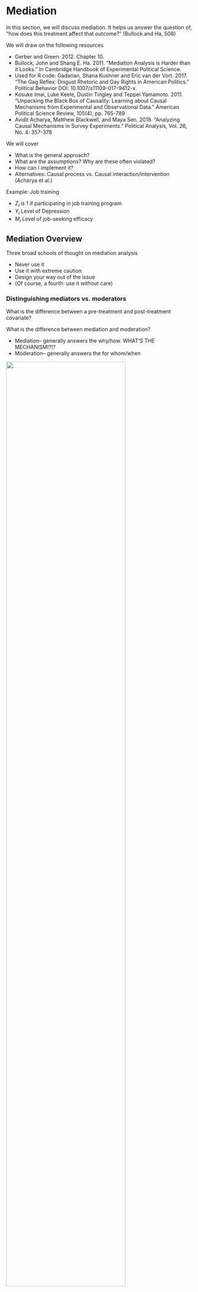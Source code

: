 # Mediation {#mediation}

In this section, we will discuss mediation. It helps us answer the question of, "how does this treatment affect that outcome?" (Bullock and Ha, 508)

We will draw on the following resources

-   Gerber and Green. 2012. Chapter 10.
-   Bullock, John and Shang E. Ha. 2011. "Mediation Analysis is Harder than it Looks." In Cambridge Handbook of Experimental Political Science.
-   Used for R code: Gadarian, Shana Kushner and Eric van der Vort. 2017. "The Gag Reflex: Disgust Rhetoric and Gay Rights in American Politics." Political Behavior DOI: 10.1007/s11109-017-9412-x.
-   Kosuke Imai, Luke Keele, Dustin Tingley and Teppei Yamamoto. 2011. "Unpacking the Black Box of Causality: Learning about Causal Mechanisms from Experimental and Observational Data." American Political Science Review, 105(4), pp. 765-789
-   Avidit Acharya, Matthew Blackwell, and Maya Sen. 2018. "Analyzing Causal Mechanisms in Survey Experiments." Political Analysis, Vol. 26, No. 4: 357-378

We will cover

-   What is the general approach?
-   What are the assumptions? Why are these often violated?
-   How can I implement it?
-   Alternatives: Causal process vs. Causal interaction/intervention (Acharya et al.)

Example: Job training

-   $Z_i$ is 1 if participating in job training program
-   $Y_i$ Level of Depression
-   $M_i$ Level of job-seeking efficacy

## Mediation Overview

Three broad schools of thought on mediation analysis

-   Never use it
-   Use it with extreme caution
-   Design your way out of the issue
-   (Of course, a fourth: use it without care)

### Distinguishing mediators vs. moderators

What is the difference between a pre-treatment and post-treatment covariate?

What is the difference between mediation and moderation?

-   Mediation-- generally answers the why/how. WHAT'S THE MECHANISM!?!?
-   Moderation-- generally answers the for whom/when

![](images/mediation.png){width="80%"}

*Gerber and Green 2012*

We can identify multiple pathways in this diagram

-   Total effect from $Z_i$ to $Y_i =$
-   Direct effect ($d$) from $Z_i$ to $Y_i$ +
-   Indirect ("mediation") effect ($a*b$) from $Z_i$ to $Y_i$ through $M_i$

## Implementing a Mediation Analysis

We will cover two approaches for estimating mediation effects.

### Baron-Kenny Approach

Traditional mediation analysis (Baron and Kenny 1986)

Conduct three regressions where $M_i$ is the mediator, $Y_i$ is the outcome and $Z_i$ is the experimental assignment.

```{=tex}
\begin{align*}
M_i &= \alpha_1 +  aZ_i + \epsilon_{1i}\\
Y_i &= \alpha_2 +  cZ_i + \epsilon_{2i}\\
Y_i &= \alpha_3 +  dZ_i + bM_i + \epsilon_{3i}
\end{align*}
```
Strategy:

1.  See if effect of treatment on mediator is significant.
2.  See if effect of treatment on outcome is significant.
3.  See if effect of mediator on outcome is significant, controlling on the treatment.

Let's see how these equations relate to our quantities of interest:

Substitute equation 1 ($M_i = \alpha_1 + aZ_i + \epsilon_{1i}$) into equation 3

```{=tex}
\begin{align*}
Y_i &= \alpha_3 +  dZ_i + bM_i + \epsilon_{3i}\\
Y_i &= \alpha_3 +  dZ_i + b(\alpha_1 +  aZ_i + \epsilon_{1i}) + \epsilon_{3i}\\
Y_i &= \alpha_3 +  dZ_i + b\alpha_1 + baZ_i + b\epsilon_{1i} + \epsilon_{3i}\\
Y_i &= \alpha_3 + (d + ab)Z_i + b(\alpha_1 + \epsilon_{1i}) + \epsilon_{3i}
\end{align*}
```
The total effect of $Z_i$ on $Y_i$ is $c = d + ab$. The direct effect of $Z_i$ is $d$. The indirect effect is $ab$.

***Criticism of Approach***: "But increasing use of the Baron- Kenny method is not a good thing. Like related methods that do not require manipulation of mediators, it is biased, and in turn it leads researchers to biased conclusions about mediation" (Bullock and Ha, 509)

### Problems with Mediation

Let's recall how we came to understand an unbiased estimate of the ATE in experiments.

```{=tex}
\begin{align*}
E[\hat{ATE}] 
&= \frac{1}{m}\sum_1^m E(Y_i) - \frac{1}{N-m}\sum_{m+1}^{N} E(Y_i )]\\
&= E[Y_i(1) | Z_i = 1] - E[Y_i(0) | Z_i = 0]\\
&=E[Y_i(1) - Y_i(0)] \\
&= ATE
\end{align*}
```
What was a key assumption that allowed us to drop the $Z_i$ from the equations?

Why is mediation hard?

-   The mediator ($M_i$) is not randomly assigned
-   For equation 3: $Y_i = \alpha_3 + dZ_i + bM_i + \epsilon_{3i}$ we move from experimental to observational land
-   Problem of omitted confounders

If an unobserved variable affects both $M$ and $Y$ it will cause $\epsilon_1$ and $\epsilon_3$ to covary (be nonzero).

-   "Random assignment of $Z_i$ can ensure that $Z$ bears no systematic relationsto $\epsilon_1$ and $\epsilon_3$ but nothing about whether $M$ or $Y$ are systematically related to these error terms."
    -   $\E(\hat{b}) = b + \frac{cov(\epsilon_1, \epsilon_3)}{var(\epsilon_1)}$
    -   $\E(\hat{d}) = d - a\frac{cov(\epsilon_1, \epsilon_3)}{var(\epsilon_1)}$

It could bias the effect of $M_i$ and bias estimates of the effects of any variables with which $M_i$ is correlated, including $Z_i$!!

## Causal Mediation Framework

Mediation in Potential Outcomes Notation

Total unit treatment effect $= Y_i(1, M_i(1)) - Y_i(0, M_i(0))$

-   Ex: $M_i(1)$: Level of efficacy individual $i$ would report if he participates in the program
-   Ex: $Y_i(1, M_i(1))$: Level of depression individual $i$ would report if he participates in the program and reports efficacy at level $M_i(1)$.

***The Perils of Mediation: Complex Potential Outcomes***

***Mediation Effect***: How the outcome ($Y_i$) changes if we were to hold the experimental assignment ($Z_i$) constant while varying the mediator ($M_i$) by the amount the mediator would change if experimental assignment ($Z_i$) were varied.

The indirect of $M_i(z)$ holding $z$ constant at 0 or 1:

-   $Y_i(M_i(1), 1) - Y_i(M_i(0), 1)$
-   $Y_i(M_i(1), 0) - Y_i(M_i(0), 0)$

Note: one of the terms in each equation is never observed empirically.

***Direct effect***: How the outcome ($Y_i$) would change if we were to vary experimental assignment $Z_i$ while holding the mediator ($M_i$) constant at the value it would take on for a given value of $Z_i$?

Direct effects of $Z_i$ on $Y_i$ holding $M_i(z)$ constant at $M_i(1)$ or $M_i(0)$:

-   $Y_i(M_i(0), 1) - Y_i(M_i(0), 0)$
-   $Y_i(M_i(1), 1) - Y_i(M_i(1), 0)$

Note: one of the terms in each equation is never observed empirically.

### ACME Assumptions

We assume sequential ignorability

1.  $Y_i(z, m), M_i(z) \perp Z_i | X_i = x$
2.  $Y_i(z, m) \perp M_i(z) | Z_i = z, X_i = x$

Sequential Ignorability: Treatment is ignorable given the observed pre-treatment confounders and mediator is ignorable given the observed treatment and the observed pre-treatment covariates.

-   This means $Z_i$ is as-if randomized conditional on $X_i=x$
-   And $M_i(z)$ is as-if randomized conditional on $X_i=x$ and $Z_i = z$
    -   In standard experiments, you get (1) through randomization but not necessarily (2).
-   $X_i$ must include all confounders. NOTE: confounders MUST be pre-treatment. Post-treatment confounders are not allowed!
    -   Potential violations of the assumption could be unobserved pre-treatment confounders or any observed/unobserved post-treatment confounders (e.g., alternative causal pathways related to the observed mediator).

Visually, we can see this from Imai et al. (2009)

![](images/mediationassumption.png){width="80%"}

## ACME Application in R

We are going to replicate a portion of the analysis from "The gag reflex: Disgust rhetoric and gay rights in American politics" by Shana Kushner Gadarian and Eric Van der Vort published in *Political Behavior* in 2018.

-   Amazon's Mechanical Turk study of 636 respondents
-   $Z_i$: Randomly assigned to positive, neutral, or disgust article/photo about a constitutional amendment proposed to ban same-sex marriage

![](images/gadarian2.png){width="80%"}

-   $M_i(z)$: Self-reported general level of disgust (also maybe anger and enthusiasm)
-   $Y_i(z,M_i(z))$: Support for LGBT issues

Approach the authors take: Run mediation model for disgust, also controlling on anger as a covariate since the treatment might influence anger (See Table 5).

### Mediation R Implementation

We are going to fit the Imai et al. ACME framework

1.  Fit a "mediator" model with $M_i$ as the dependent variable, with the treatment $Z_i$ and other pre-treatment covariates $X_i$ as the covariates.
2.  Fit a "outcome" model with $Y_i$ as the dependent variable, with $M_i$, $Z_i$ and $X_i$ as covariates.

Note: This is more flexible than Baron-Kenny because you don't have to use least squares. Should be the same as Baron-Kenny when both models are linear models.

3.  Use the `mediate()` function: `mediate(model.m, model.y, sims = 1000, treat = "treatname", mediator = "mediatorname")`
    -   The mediator model is the first input.
    -   The outcome model is the second input.
    -   Then specify the variable names for the treatment and mediator variables.
    -   Store the output as an object.
        -   Use `summary()` on the object to get the ACME, ADE, and total effect, with uncertainty estimates.
        -   Use `plot()` on the object to plot these three effects.

```r
library(rio)
gad <- import("data/gadvan.dta")
```

```r
library(rio)
gad <- import("gadvan.dta")
```

Our key variables are

-   `adoption`: support for same-sex adoption
-   `disgust_treat`: Disgust treatment
-   `postive_treat`: Positive treatment
-   `Disgust`: Feelings of disgust
-   `angry`: Feelings of anger
-   `dss`: Disgust sensitivity scale
-   `PID`: party identification
-   `ideology`: ideology

We will focus on column 2 of Table 5 and fit a mediation model for the effect on support for same-sex adoption using the Imai et al. framework.

-   Let's inspect these models? Why do the authors include control variables? Would you have done anything differently?
-   Which aspects of the assumption of sequential ignorability does this design easily meet? Are there possible violations to aspects of the assumptions?

```r
## Mediator as outcome, regressed on treatment
model.m <- lm(Disgust ~ disgust_treat + positive_treat + dss, data = gad)

## Y as outcome, controlling on mediator and treatment
model.y <- lm(adoption ~ disgust_treat + positive_treat 
                + Disgust + angry + PID + ideology, data=gad)
```

Install and load mediation package

```r
install.packages("mediation")
```

```r
library(mediation)
medfit <- mediate(model.m=model.m, model.y=model.y,
                  treat="disgust_treat", mediator="Disgust")


summary(medfit)
```

Because these are both linear models, we should be able to verify it achieves the same result as the Baron-Kenny approach:

```r
## Check with Baron-Kenny
c.1 <- coef(model.m)["disgust_treat"] # Coef for treatment ("a" from before)
c.2 <- coef(model.y)["Disgust"] # Coef for mediator ("b" from before)
## Mediation Effect (indirect effect)
c.1 * c.2
```

We can plot the results

```r
plot(medfit)
```

How should we interpret the results?

### Sensitivity Analyses

Sensitivity to violations of sequential ignorability, where the parameter $\rho$ represents the correlation between unexplained pre-treatment factors related to $Y$ and $M$. See Imai et al. (2010).

```r
sens.out <- medsens(medfit, rho.by = 0.1, 
                    effect.type = "indirect", sims = 100)
```

```r
plot(sens.out, sens.par = "rho", main = "Disgust", ylim = c(-0.2, 0.2))
```

## Mediation Alternatives

Mediation is hard. So, what can we do instead?

-   Only examine the effect of $Z_i$ on $M_i$
-   Implicit mediation analysis (Gerber and Green chap. 10)
-   Randomly manipulate the mediator (Acharya et al.)
    -   For example, to examine the (average) "controlled direct effect as the effect of treatment for a fixed value of the mediator" (Acharya et al.)
    -   Or examine Average causal effect of the mediator: "How manipulating a secondary, possibly intermediate variable can change the magnitude and direction of a causal effect"
-   For more designs (See Imai et al. 2010 and R mediation documentation)
    -   For analyses with multiple mechanisms, see [Imai and Yammamoto (2013)](https://imai.princeton.edu/research/files/medsens.pdf). For applications to observational data, see also [Acharya, Blackwell, Sen (2016)](https://www.mattblackwell.org/files/papers/direct-effects.pdf)

***Example: Extension of Tomz and Weeks (2013)***

Acharya modify the design from Tomz and Weeks (2013). Tomz and Weeks (2013) show, "that Americans are less likely to support preemptive strikes against democracies versus nondemocracies. Using our framework, we are able to show that this difference is strengthened when information about potential threats are provided, suggesting that the potential threat of a nuclear program plays a role in how Americans decide to support preemptive strikes against democracies versus nondemocracies. Importantly, we reach this conclusion without requiring the strong assumptions of the original paper's mediation analysis."

Subjects presented with different versions of vignettes

-   $Y$: Outcome: Support for a preemptive strike
-   $T$: Randomly assigned to different treatment arms (democracy vs. non-democracy)
-   Natural mediator arm- only treatment randomized
-   Manipulated Mediator (presence of information about threat)
    -   "The country has stated that it is seeking nuclear weapons to aid in a conflict with another country in the region."

***Controlled Direct Effect***

-   The effect of the treatment on the outcome when the mediator is held constant for all subjects as $m$.
-   $CDE_i(t_a,t_b,m)=Y_i(t_a,m)-Y_i(t_b,m)$

Example: would be the difference in support for a strike between these two vignettes when respondents are provided with the additional information about the threat.

-   This is different from the naturally occurring indirect effect, which is: the difference in support when the country is a democracy and when the country is a democracy but the perceived threat is set to the level the respondent would infer if the country were not a democracy.

Implementation in R

```r
## Load data
tw <- read.csv("data/tw-replication-dvn.csv", stringsAsFactors = FALSE)

```

```r
## Load data
tw <- read.csv("tw-replication-dvn.csv", stringsAsFactors = FALSE)
```

```r
## Outcome: support for strike
tw$favor_binary <- ifelse(tw$favor_attack < 3, 1, 0)
table(tw$favor_binary)

## Treatment indicator
table(tw$dem_dummy)

## Mediator dummy- reverse coded 
## so threat=0 means presence of threat
tw$threat_dummy <- 1-tw$threat_dummy
table(tw$threat_dummy)
```

We can fit an interaction between the two treatments-- democracy $\times$ threat.

```r
fit <- lm(favor_binary ~ dem_dummy*threat_dummy, data = tw)
```

Our controlled direct effect will be the effect of the treatment when the mediator = 0, indicating the presence of the threat.

-   Recall, in interactions we interpret `dem_dummy` as the effect of the treatment when `threat_dummy` is 0.

```r
acde <- coef(fit)["dem_dummy"]
acde
```

This represents the controlled direct effect- treatment effect when people are provided information about threat.

Within this design, we could still recover an average treatment effect based on just the condition where there was no presence of a threat. Even within the same interaction model, we could get this by focusing on the effect of the treatment when `threat_dummy = 1`, indicating no presence of a threat.

```r
fit <- lm(favor_binary ~ dem_dummy*threat_dummy, data = tw)
```

For the ***average treatment effect***, we want the effect of the treatment under natural mediation settings. This is

```r
ate <- coef(fit)["dem_dummy"] + coef(fit)["dem_dummy:threat_dummy"]
ate
```

Because it represents the difference in outcomes when we manipulate the treatment but allow the mediator to take its natural values. An alternative way to get this:

```r
predict(fit, data.frame(dem_dummy = 1, threat_dummy = 1)) -
  predict(fit, data.frame(dem_dummy = 0, threat_dummy = 1)) 
```

***Eliminated Effect***

A final effect we could recover is the eliminated effect. The eliminated effect is the difference between the ATE - ACDE: "The nature of a causal mechanism is about how much of a treatment effect is explained by a particular mediator."

```r
fit <- lm(favor_binary ~ dem_dummy*threat_dummy, data = tw)
aee <- coef(fit)["dem_dummy:threat_dummy"]
```

Well, in this example, the interaction term represents how much our effect varies as we move between values of the `threat_dummy` variable. BINGO!

-   "Thus, we can interpret the eliminated effect as the portion of the ATE that can be explained by $M_i$, either through indirect effects or interactions."

Plot all three. The authors use bootstrapping and robust standard errors. These are standard OLS confidence bands.

```r
par(mar = c(4.1, 0.1, 2.1, 0.1))
plot(x = c(ate, acde, aee), y = 1:3, 
     xlim = c(-0.25, 0.25), 
     ylim = c(0, 4), bty="n",
     yaxt = "n", pch=20,
     ylab = "", main = "Tomz and Weeks Extension", 
     xlab = "Effect on Supporting Preemptive Strike")
abline(v = 0, col = "grey50", lty = 2)
text(x = -0.01, y = 3, "Eliminated Effect = ATE - ACDE", pos=2)
text(x = 0.15, y = 2, "Effect of Democracy \n Fixing Threat (ACDE)")
text(x = 0.15, y = 1, "Effect of Democracy \n without Fixing Threat (ATE)")
lines(confint(fit)[2,], c(2,2))
lines(confint(fit)[4,], c(3,3))
se.sum <-sqrt(vcov(fit)[2,2] + vcov(fit)[4,4] + 2*vcov(fit)[2,4])
lines( c(ate - 1.96*se.sum, ate + 1.96*se.sum), c(1,1))
```
